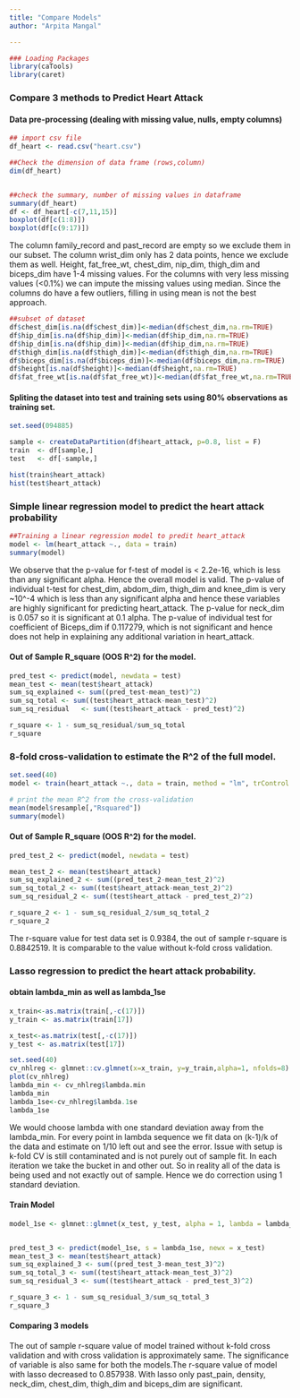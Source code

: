 ```yaml
---
title: "Compare Models"
author: "Arpita Mangal"

---
```

```r
### Loading Packages
library(caTools)
library(caret)
```

### Compare 3 methods to Predict Heart Attack

#### Data pre-processing (dealing with missing value, nulls, empty columns)

```r
## import csv file
df_heart <- read.csv("heart.csv")

##Check the dimension of data frame (rows,column)
dim(df_heart)


##check the summary, number of missing values in dataframe
summary(df_heart)
df <- df_heart[-c(7,11,15)]
boxplot(df[c(1:8)])
boxplot(df[c(9:17)])
```

The column family_record and past_record are empty so we exclude them in our subset. The column wrist_dim only has 2 data points, hence we exclude them as well. Height, fat_free_wt, chest_dim, nip_dim, thigh_dim and biceps_dim have 1-4 missing values. For the columns with very less missing values (<0.1%) we can impute the missing values using median. Since the columns do have a few outliers, filling in using mean is not the best approach. 


```r
##subset of dataset
df$chest_dim[is.na(df$chest_dim)]<-median(df$chest_dim,na.rm=TRUE)
df$hip_dim[is.na(df$hip_dim)]<-median(df$hip_dim,na.rm=TRUE)
df$hip_dim[is.na(df$hip_dim)]<-median(df$hip_dim,na.rm=TRUE)
df$thigh_dim[is.na(df$thigh_dim)]<-median(df$thigh_dim,na.rm=TRUE)
df$biceps_dim[is.na(df$biceps_dim)]<-median(df$biceps_dim,na.rm=TRUE)
df$height[is.na(df$height)]<-median(df$height,na.rm=TRUE)
df$fat_free_wt[is.na(df$fat_free_wt)]<-median(df$fat_free_wt,na.rm=TRUE)


```


#### Spliting the dataset into test and training sets using 80% observations as training set. 

```r
set.seed(094885)

sample <- createDataPartition(df$heart_attack, p=0.8, list = F)
train  <- df[sample,]
test   <- df[-sample,]

hist(train$heart_attack)
hist(test$heart_attack)
```


### Simple linear regression model to predict the heart attack probability

```r
##Training a linear regression model to predit heart_attack
model <- lm(heart_attack ~., data = train)
summary(model)
```

We observe that the p-value for f-test of model is < 2.2e-16, which is less than any significant alpha. Hence the overall model is valid. The p-value of individual t-test for chest_dim, abdom_dim, thigh_dim and knee_dim is very ~10^-4 which is less than any significant alpha and hence these variables are highly significant for predicting heart_attack. The p-value for neck_dim is 0.057 so it is significant at 0.1 alpha. The p-value of individual test for coefficient of Biceps_dim if 0.117279, which is not significant and hence does not help in explaining any additional variation in heart_attack.  

#### Out of Sample R_square (OOS R^2) for the model.

```r
pred_test <- predict(model, newdata = test)
mean_test <- mean(test$heart_attack)
sum_sq_explained <- sum((pred_test-mean_test)^2)
sum_sq_total <- sum((test$heart_attack-mean_test)^2)
sum_sq_residual   <- sum((test$heart_attack - pred_test)^2)

r_square <- 1 - sum_sq_residual/sum_sq_total
r_square

```



### 8-fold cross-validation to estimate the R^2 of the full model.

```r

set.seed(40)
model <- train(heart_attack ~., data = train, method = "lm", trControl = trainControl(method = "cv", number = 8))

# print the mean R^2 from the cross-validation
mean(model$resample[,"Rsquared"])
summary(model)
```


#### Out of Sample R_square (OOS R^2) for the model.

```r

pred_test_2 <- predict(model, newdata = test)

mean_test_2 <- mean(test$heart_attack)
sum_sq_explained_2 <- sum((pred_test_2-mean_test_2)^2)
sum_sq_total_2 <- sum((test$heart_attack-mean_test_2)^2)
sum_sq_residual_2 <- sum((test$heart_attack - pred_test_2)^2)

r_square_2 <- 1 - sum_sq_residual_2/sum_sq_total_2
r_square_2
```

The r-square value for test data set is 0.9384, the out of sample r-square is 0.8842519. It is comparable to the value without k-fold cross validation. 


### Lasso regression to predict the heart attack probability. 

#### obtain lambda_min as well as lambda_1se


```r

x_train<-as.matrix(train[,-c(17)])
y_train <- as.matrix(train[17])

x_test<-as.matrix(test[,-c(17)])
y_test <- as.matrix(test[17])

set.seed(40)
cv_nhlreg <- glmnet::cv.glmnet(x=x_train, y=y_train,alpha=1, nfolds=8)
plot(cv_nhlreg)
lambda_min <- cv_nhlreg$lambda.min
lambda_min
lambda_1se<-cv_nhlreg$lambda.1se
lambda_1se
```

We would choose lambda with one standard deviation away from the lambda_min. For every point in lambda sequence we fit data on (k-1)/k of the data and estimate on 1/10 left out and see the error. Issue with setup is k-fold CV is still contaminated and is not purely out of sample fit. In each iteration we take the bucket in and other out. So in reality all of the data is being used and not exactly out of sample. Hence we do correction using 1 standard deviation.  

#### Train Model

```r
model_1se <- glmnet::glmnet(x_test, y_test, alpha = 1, lambda = lambda_1se)


pred_test_3 <- predict(model_1se, s = lambda_1se, newx = x_test)
mean_test_3 <- mean(test$heart_attack)
sum_sq_explained_3 <- sum((pred_test_3-mean_test_3)^2)
sum_sq_total_3 <- sum((test$heart_attack-mean_test_3)^2)
sum_sq_residual_3 <- sum((test$heart_attack - pred_test_3)^2)

r_square_3 <- 1 - sum_sq_residual_3/sum_sq_total_3
r_square_3
```

#### Comparing 3 models 

The out of sample r-square value of model trained without k-fold cross validation and with cross validation is approximately same. The significance of variable is also same for both the models.The r-square value of model with lasso decreased to  0.857938. With lasso only past_pain, density, neck_dim, chest_dim, thigh_dim and biceps_dim are significant.  
